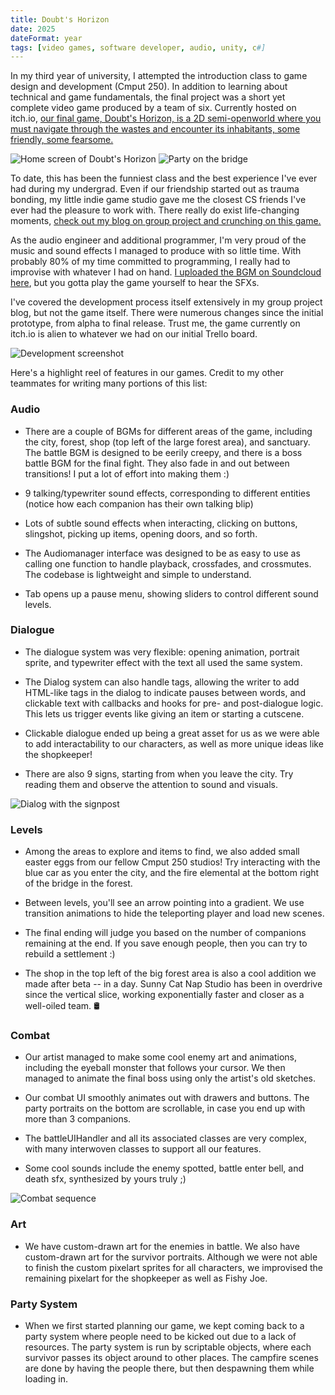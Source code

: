 ```yaml
---
title: Doubt's Horizon
date: 2025
dateFormat: year
tags: [video games, software developer, audio, unity, c#]
---
```


In my third year of university, I attempted the introduction class to game design and development (Cmput 250). In
addition to learning about technical and game fundamentals, the final project was a short yet complete video game
produced by a team of six. Currently hosted on itch.io,
[our final game, Doubt's Horizon, is a 2D semi-openworld where you must navigate through the wastes and encounter its inhabitants, some friendly, some fearsome.](https://kaaden.itch.io/doubts-horizon)

![Home screen of Doubt's Horizon](./Screenshot_20250704_183415.avif)
![Party on the bridge](./Screenshot_20250704_154957.avif)

To date, this has been the funniest class and the best experience I've ever had during my undergrad. Even if our
friendship started out as trauma bonding, my little indie game studio gave me the closest CS friends I've ever had the
pleasure to work with. There really do exist life-changing moments,
[check out my blog on group project and crunching on this game.](/blog/first-group-project)

As the audio engineer and additional programmer, I'm very proud of the music and sound effects I managed to produce with
so little time. With probably 80% of my time committed to programming, I really had to improvise with whatever I had on
hand. [I uploaded the BGM on Soundcloud here](https://soundcloud.com/madrobot9182/sets/doubts-horizon-soundtrack), but
you gotta play the game yourself to hear the SFXs.

I've covered the development process itself extensively in my group project blog, but not the game itself. There were
numerous changes since the initial prototype, from alpha to final release. Trust me, the game currently on itch.io is
alien to whatever we had on our initial Trello board.

![Development screenshot](./Screenshot_20250210_162934.avif)

Here's a highlight reel of features in our games. Credit to my other teammates for writing many portions of this list:

### Audio

- There are a couple of BGMs for different areas of the game, including the city, forest, shop (top left of the large
  forest area), and sanctuary. The battle BGM is designed to be eerily creepy, and there is a boss battle BGM for the
  final fight. They also fade in and out between transitions! I put a lot of effort into making them :)

- 9 talking/typewriter sound effects, corresponding to different entities (notice how each companion has their own
  talking blip)

- Lots of subtle sound effects when interacting, clicking on buttons, slingshot, picking up items, opening doors, and so
  forth.

- The Audiomanager interface was designed to be as easy to use as calling one function to handle playback, crossfades,
  and crossmutes. The codebase is lightweight and simple to understand.

- Tab opens up a pause menu, showing sliders to control different sound levels.

### Dialogue

- The dialogue system was very flexible: opening animation, portrait sprite, and typewriter effect with the text all
  used the same system.

- The Dialog system can also handle tags, allowing the writer to add HTML-like tags in the dialog to indicate pauses
  between words, and clickable text with callbacks and hooks for pre- and post-dialogue logic. This lets us trigger
  events like giving an item or starting a cutscene.

- Clickable dialogue ended up being a great asset for us as we were able to add interactability to our characters, as
  well as more unique ideas like the shopkeeper!

- There are also 9 signs, starting from when you leave the city. Try reading them and observe the attention to sound and
  visuals.

![Dialog with the signpost](./Screenshot_20250704_154826.avif)

### Levels

- Among the areas to explore and items to find, we also added small easter eggs from our fellow Cmput 250 studios! Try
  interacting with the blue car as you enter the city, and the fire elemental at the bottom right of the bridge in the
  forest.

- Between levels, you'll see an arrow pointing into a gradient. We use transition animations to hide the teleporting
  player and load new scenes.

- The final ending will judge you based on the number of companions remaining at the end. If you save enough people,
  then you can try to rebuild a settlement :)

- The shop in the top left of the big forest area is also a cool addition we made after beta -- in a day. Sunny Cat Nap
  Studio has been in overdrive since the vertical slice, working exponentially faster and closer as a well-oiled team.
  🛢️

### Combat

- Our artist managed to make some cool enemy art and animations, including the eyeball monster that follows your cursor.
  We then managed to animate the final boss using only the artist's old sketches.

- Our combat UI smoothly animates out with drawers and buttons. The party portraits on the bottom are scrollable, in
  case you end up with more than 3 companions.

- The battleUIHandler and all its associated classes are very complex, with many interwoven classes to support all our
  features.

- Some cool sounds include the enemy spotted, battle enter bell, and death sfx, synthesized by yours truly ;)

![Combat sequence](./Screenshot_20250704_154734.avif)

### Art

- We have custom-drawn art for the enemies in battle. We also have custom-drawn art for the survivor portraits. Although
  we were not able to finish the custom pixelart sprites for all characters, we improvised the remaining pixelart for
  the shopkeeper as well as Fishy Joe.

### Party System

- When we first started planning our game, we kept coming back to a party system where people need to be kicked out due
  to a lack of resources. The party system is run by scriptable objects, where each survivor passes its object around to
  other places. The campfire scenes are done by having the people there, but then despawning them while loading in.
